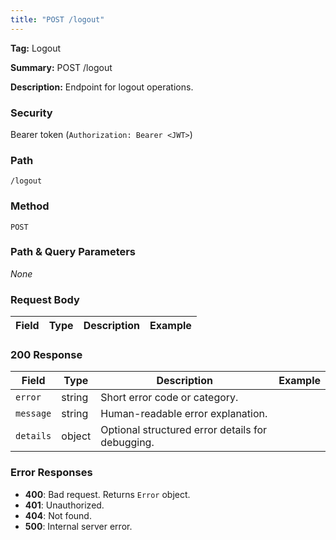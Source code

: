 ```yaml
---
title: "POST /logout"
---
```


**Tag:** Logout

**Summary:** POST /logout

**Description:** Endpoint for logout operations.

### Security
Bearer token (`Authorization: Bearer <JWT>`)

### Path
`/logout`

### Method
`POST`

### Path & Query Parameters
_None_

### Request Body
| Field | Type | Description | Example |
|------|------|-------------|---------|

### 200 Response
| Field | Type | Description | Example |
|------|------|-------------|---------|
| `error` | string | Short error code or category. |  |
| `message` | string | Human-readable error explanation. |  |
| `details` | object | Optional structured error details for debugging. |  |

### Error Responses
- **400**: Bad request. Returns `Error` object.
- **401**: Unauthorized.
- **404**: Not found.
- **500**: Internal server error.

